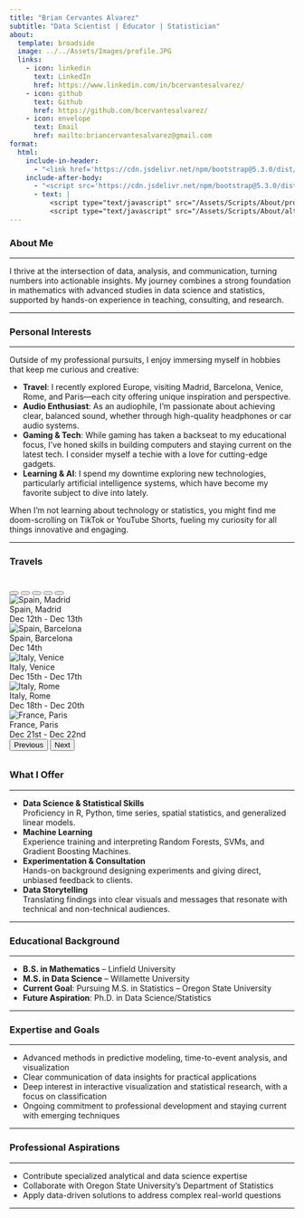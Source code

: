 ```yaml
---
title: "Brian Cervantes Alvarez"
subtitle: "Data Scientist | Educator | Statistician"
about:
  template: broadside
  image: ../../Assets/Images/profile.JPG
  links:
    - icon: linkedin
      text: LinkedIn
      href: https://www.linkedin.com/in/bcervantesalvarez/
    - icon: github
      text: Github
      href: https://github.com/bcervantesalvarez/
    - icon: envelope
      text: Email
      href: mailto:briancervantesalvarez@gmail.com
format:
  html:
    include-in-header: 
      - "<link href='https://cdn.jsdelivr.net/npm/bootstrap@5.3.0/dist/css/bootstrap.min.css' rel='stylesheet'/>"
    include-after-body:
      - "<script src='https://cdn.jsdelivr.net/npm/bootstrap@5.3.0/dist/js/bootstrap.bundle.min.js'></script>"
      - text: |
          <script type="text/javascript" src="/Assets/Scripts/About/profileImg.js"></script>
          <script type="text/javascript" src="/Assets/Scripts/About/alternatingText.js"></script>
---
```


### About Me

------------------------------------------------------------------------

I thrive at the intersection of data, analysis, and communication, turning numbers into actionable insights. My journey combines a strong foundation in mathematics with advanced studies in data science and statistics, supported by hands-on experience in teaching, consulting, and research.

------------------------------------------------------------------------

### Personal Interests

------------------------------------------------------------------------

Outside of my professional pursuits, I enjoy immersing myself in hobbies that keep me curious and creative:

-   **Travel**: I recently explored Europe, visiting Madrid, Barcelona, Venice, Rome, and Paris—each city offering unique inspiration and perspective.\
-   **Audio Enthusiast**: As an audiophile, I’m passionate about achieving clear, balanced sound, whether through high-quality headphones or car audio systems.\
-   **Gaming & Tech**: While gaming has taken a backseat to my educational focus, I’ve honed skills in building computers and staying current on the latest tech. I consider myself a techie with a love for cutting-edge gadgets.\
-   **Learning & AI**: I spend my downtime exploring new technologies, particularly artificial intelligence systems, which have become my favorite subject to dive into lately.

When I’m not learning about technology or statistics, you might find me doom-scrolling on TikTok or YouTube Shorts, fueling my curiosity for all things innovative and engaging.

------------------------------------------------------------------------

### Travels

```{=html}
<!-- Travel Carousel -->
<div id="travelCarousel" class="carousel slide" data-bs-ride="carousel" style="margin: 2rem 0;">
  
  <!-- Optional Indicators (dots) -->
  <div class="carousel-indicators">
    <button type="button" data-bs-target="#travelCarousel" data-bs-slide-to="0" class="active" aria-current="true" aria-label="Slide 1"></button>
    <button type="button" data-bs-target="#travelCarousel" data-bs-slide-to="1" aria-label="Slide 2"></button>
    <button type="button" data-bs-target="#travelCarousel" data-bs-slide-to="2" aria-label="Slide 3"></button>
    <button type="button" data-bs-target="#travelCarousel" data-bs-slide-to="3" aria-label="Slide 4"></button>
    <button type="button" data-bs-target="#travelCarousel" data-bs-slide-to="4" aria-label="Slide 5"></button>
  </div>

  <div class="carousel-inner">

    <!-- Slide 1: Spain, Madrid -->
    <div class="carousel-item active">
      <div class="travel-card">
        <img src="../../Assets/Images/AboutMe/Madrid.jpeg" alt="Spain, Madrid" />
        <div class="travel-details">
          <div class="travel-location">Spain, Madrid</div>
          <div class="travel-date">Dec 12th - Dec 13th</div>
        </div>
      </div>
    </div>

    <!-- Slide 2: Spain, Barcelona -->
    <div class="carousel-item">
      <div class="travel-card">
        <img src="../../Assets/Images/AboutMe/Barcelona.JPG" alt="Spain, Barcelona" />
        <div class="travel-details">
          <div class="travel-location">Spain, Barcelona</div>
          <div class="travel-date">Dec 14th</div>
        </div>
      </div>
    </div>

    <!-- Slide 3: Italy, Venice -->
    <div class="carousel-item">
      <div class="travel-card">
        <img src="../../Assets/Images/AboutMe/Venice.JPG" alt="Italy, Venice" />
        <div class="travel-details">
          <div class="travel-location">Italy, Venice</div>
          <div class="travel-date">Dec 15th - Dec 17th</div>
        </div>
      </div>
    </div>

    <!-- Slide 4: Italy, Rome -->
    <div class="carousel-item">
      <div class="travel-card">
        <img src="../../Assets/Images/AboutMe/Rome.JPG" alt="Italy, Rome" />
        <div class="travel-details">
          <div class="travel-location">Italy, Rome</div>
          <div class="travel-date">Dec 18th - Dec 20th</div>
        </div>
      </div>
    </div>

    <!-- Slide 5: France, Paris -->
    <div class="carousel-item">
      <div class="travel-card">
        <img src="../../Assets/Images/AboutMe/France.jpg" alt="France, Paris" />
        <div class="travel-details">
          <div class="travel-location">France, Paris</div>
          <div class="travel-date">Dec 21st - Dec 22nd</div>
        </div>
      </div>
    </div>

  </div>

  <!-- Carousel Navigation (arrows) -->
  <button 
    class="carousel-control-prev" 
    type="button" 
    data-bs-target="#travelCarousel" 
    data-bs-slide="prev"
  >
    <span class="carousel-control-prev-icon" aria-hidden="true"></span>
    <span class="visually-hidden">Previous</span>
  </button>
  <button 
    class="carousel-control-next" 
    type="button" 
    data-bs-target="#travelCarousel" 
    data-bs-slide="next"
  >
    <span class="carousel-control-next-icon" aria-hidden="true"></span>
    <span class="visually-hidden">Next</span>
  </button>
</div>
```

### What I Offer

------------------------------------------------------------------------

-   **Data Science & Statistical Skills**\
    Proficiency in R, Python, time series, spatial statistics, and generalized linear models.\
-   **Machine Learning**\
    Experience training and interpreting Random Forests, SVMs, and Gradient Boosting Machines.\
-   **Experimentation & Consultation**\
    Hands-on background designing experiments and giving direct, unbiased feedback to clients.\
-   **Data Storytelling**\
    Translating findings into clear visuals and messages that resonate with technical and non-technical audiences.

------------------------------------------------------------------------

### Educational Background

------------------------------------------------------------------------

-   **B.S. in Mathematics** – Linfield University\
-   **M.S. in Data Science** – Willamette University\
-   **Current Goal**: Pursuing M.S. in Statistics – Oregon State University\
-   **Future Aspiration**: Ph.D. in Data Science/Statistics

------------------------------------------------------------------------

### Expertise and Goals

------------------------------------------------------------------------

-   Advanced methods in predictive modeling, time-to-event analysis, and visualization\
-   Clear communication of data insights for practical applications\
-   Deep interest in interactive visualization and statistical research, with a focus on classification\
-   Ongoing commitment to professional development and staying current with emerging techniques

------------------------------------------------------------------------

### Professional Aspirations

------------------------------------------------------------------------

-   Contribute specialized analytical and data science expertise\
-   Collaborate with Oregon State University’s Department of Statistics\
-   Apply data-driven solutions to address complex real-world questions

------------------------------------------------------------------------